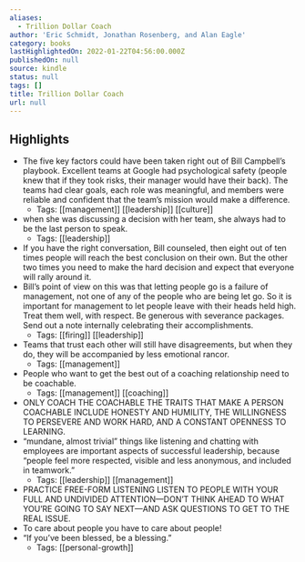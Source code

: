 ```yaml
---
aliases:
  - Trillion Dollar Coach
author: 'Eric Schmidt, Jonathan Rosenberg, and Alan Eagle'
category: books
lastHighlightedOn: 2022-01-22T04:56:00.000Z
publishedOn: null
source: kindle
status: null
tags: []
title: Trillion Dollar Coach
url: null
---
```

## Highlights

- The five key factors could have been taken right out of Bill Campbell’s playbook. Excellent teams at Google had psychological safety (people knew that if they took risks, their manager would have their back). The teams had clear goals, each role was meaningful, and members were reliable and confident that the team’s mission would make a difference.
    - Tags: [[management]] [[leadership]] [[culture]]
- when she was discussing a decision with her team, she always had to be the last person to speak.
    - Tags: [[leadership]]
- If you have the right conversation, Bill counseled, then eight out of ten times people will reach the best conclusion on their own. But the other two times you need to make the hard decision and expect that everyone will rally around it.
- Bill’s point of view on this was that letting people go is a failure of management, not one of any of the people who are being let go. So it is important for management to let people leave with their heads held high. Treat them well, with respect. Be generous with severance packages. Send out a note internally celebrating their accomplishments.
    - Tags: [[firing]] [[leadership]]
- Teams that trust each other will still have disagreements, but when they do, they will be accompanied by less emotional rancor.
    - Tags: [[management]]
- People who want to get the best out of a coaching relationship need to be coachable.
    - Tags: [[management]] [[coaching]]
- ONLY COACH THE COACHABLE THE TRAITS THAT MAKE A PERSON COACHABLE INCLUDE HONESTY AND HUMILITY, THE WILLINGNESS TO PERSEVERE AND WORK HARD, AND A CONSTANT OPENNESS TO LEARNING.
- “mundane, almost trivial” things like listening and chatting with employees are important aspects of successful leadership, because “people feel more respected, visible and less anonymous, and included in teamwork.”
    - Tags: [[leadership]] [[management]]
- PRACTICE FREE-FORM LISTENING LISTEN TO PEOPLE WITH YOUR FULL AND UNDIVIDED ATTENTION—DON’T THINK AHEAD TO WHAT YOU’RE GOING TO SAY NEXT—AND ASK QUESTIONS TO GET TO THE REAL ISSUE.
- To care about people you have to care about people!
- “If you’ve been blessed, be a blessing.”
    - Tags: [[personal-growth]]
